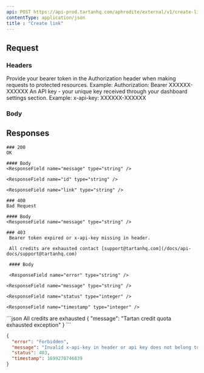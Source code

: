 ```yaml
---
api: POST https://api-prod.tartanhq.com/aphrodite/external/v1/create-link/itr
contentType: application/json
title : "Create link"
---
```


## Request

### Headers

<ParamField header="Authorization" type="string">
Provide your bearer token in the Authorization header when making requests to protected resources.
Example:
Authorization: Bearer XXXXXX-XXXXXX
</ParamField>

<ParamField header="x-api-key" type="string">
An API key - your unique key received through your dashboard settings section.
Example:
x-api-key: XXXXXX-XXXXXX
</ParamField>

### Body

<ParamField body="name" type="string" required/>

<ParamField body="applicationId" type="string" required/>

<ParamField body="email" type="string"/>

<ParamField body="mode" type="string"/>

## Responses


    ### 200
    OK

    #### Body
    <ResponseField name="message" type="string" />

    <ResponseField name="id" type="string" />

    <ResponseField name="link" type="string" />

    ### 400
    Bad Request

    #### Body
    <ResponseField name="message" type="string" />

    ### 403
     Bearer token expired or x-api-key missing in header.

     All credits are exhausted contact [support@tartanhq.com](/docs/api-docs/support@tartanhq.com)

     #### Body

     <ResponseField name="error" type="string" />

    <ResponseField name="message" type="string" />

    <ResponseField name="status" type="integer" />

    <ResponseField name="timestamp" type="integer" />


<ResponseExample>
```json All credits are exhausted
{
  "message": "Tartan credit quota exhausted exception"
}
```

```json Beared token expired or x-api-key missing in header
{
  "error": "Forbidden",
  "message": "Invalid x-api-key in header or api key does not belong to the user",
  "status": 403,
  "timestamp": 1699270746839
}
```
</ResponseExample>
